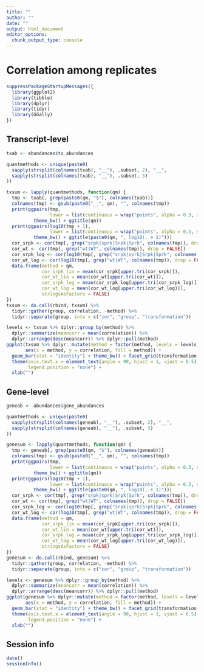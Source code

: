 ```yaml
---
title: ""
author: ""
date: ""
output: html_document
editor_options: 
  chunk_output_type: console
---
```


# Correlation among replicates

```r
suppressPackageStartupMessages({
  library(ggplot2)
  library(tibble)
  library(dplyr)
  library(tidyr)
  library(GGally)
})
```

## Transcript-level

```r
txab <- abundances$tx_abundances

quantmethods <- unique(paste0(
  sapply(strsplit(colnames(txab), "__"), .subset, 2), "__", 
  sapply(strsplit(colnames(txab), "__"), .subset, 3)
))

txsum <- lapply(quantmethods, function(qm) {
  tmp <- txab[, grep(paste0(qm, "$"), colnames(txab))]
  colnames(tmp) <- gsub(paste0("__", qm), "", colnames(tmp))
  print(ggpairs(tmp,
                lower = list(continuous = wrap("points", alpha = 0.3, size = 0.25))) +
          theme_bw() + ggtitle(qm))
  print(ggpairs(log10(tmp + 1),
                lower = list(continuous = wrap("points", alpha = 0.3, size = 0.25))) +
          theme_bw() + ggtitle(paste0(qm, ", log10(. + 1)")))
  cor_srpk <- cor(tmp[, grep("srpk|sprk|Srpk|Sprk", colnames(tmp)), drop = FALSE])
  cor_wt <- cor(tmp[, grep("wt|WT", colnames(tmp)), drop = FALSE])
  cor_srpk_log <- cor(log10(tmp[, grep("srpk|sprk|Srpk|Sprk", colnames(tmp)), drop = FALSE] + 1))
  cor_wt_log <- cor(log10(tmp[, grep("wt|WT", colnames(tmp)), drop = FALSE] + 1))
  data.frame(method = qm, 
             cor_srpk_lin = mean(cor_srpk[upper.tri(cor_srpk)]),
             cor_wt_lin = mean(cor_wt[upper.tri(cor_wt)]),
             cor_srpk_log = mean(cor_srpk_log[upper.tri(cor_srpk_log)]),
             cor_wt_log = mean(cor_wt_log[upper.tri(cor_wt_log)]),
             stringsAsFactors = FALSE)
})
txsum <- do.call(rbind, txsum) %>% 
  tidyr::gather(group, correlation, -method) %>%
  tidyr::separate(group, into = c("cor", "group", "transformation"))
```

```r
levels <- txsum %>% dplyr::group_by(method) %>% 
  dplyr::summarize(meancorr = mean(correlation)) %>%
  dplyr::arrange(desc(meancorr)) %>% dplyr::pull(method)
ggplot(txsum %>% dplyr::mutate(method = factor(method, levels = levels)), 
       aes(x = method, y = correlation, fill = method)) + 
  geom_bar(stat = "identity") + theme_bw() + facet_grid(transformation ~ group) + 
  theme(axis.text.x = element_text(angle = 90, hjust = 1, vjust = 0.5),
        legend.position = "none") + 
  xlab("")
```

## Gene-level 

```r
geneab <- abundances$gene_abundances

quantmethods <- unique(paste0(
  sapply(strsplit(colnames(geneab), "__"), .subset, 2), "__", 
  sapply(strsplit(colnames(geneab), "__"), .subset, 3)
))

genesum <- lapply(quantmethods, function(qm) {
  tmp <- geneab[, grep(paste0(qm, "$"), colnames(geneab))]
  colnames(tmp) <- gsub(paste0("__", qm), "", colnames(tmp))
  print(ggpairs(tmp,
                lower = list(continuous = wrap("points", alpha = 0.3, size = 0.25))) + 
          theme_bw() + ggtitle(qm))
  print(ggpairs(log10(tmp + 1),
                lower = list(continuous = wrap("points", alpha = 0.3, size = 0.25))) + 
          theme_bw() + ggtitle(paste0(qm, ", log10(. + 1)")))
  cor_srpk <- cor(tmp[, grep("srpk|sprk|Srpk|Sprk", colnames(tmp)), drop = FALSE])
  cor_wt <- cor(tmp[, grep("wt|WT", colnames(tmp)), drop = FALSE])
  cor_srpk_log <- cor(log10(tmp[, grep("srpk|sprk|Srpk|Sprk", colnames(tmp)), drop = FALSE] + 1))
  cor_wt_log <- cor(log10(tmp[, grep("wt|WT", colnames(tmp)), drop = FALSE] + 1))
  data.frame(method = qm, 
             cor_srpk_lin = mean(cor_srpk[upper.tri(cor_srpk)]),
             cor_wt_lin = mean(cor_wt[upper.tri(cor_wt)]),
             cor_srpk_log = mean(cor_srpk_log[upper.tri(cor_srpk_log)]),
             cor_wt_log = mean(cor_wt_log[upper.tri(cor_wt_log)]),
             stringsAsFactors = FALSE)
})
genesum <- do.call(rbind, genesum) %>% 
  tidyr::gather(group, correlation, -method) %>%
  tidyr::separate(group, into = c("cor", "group", "transformation"))
```

```r
levels <- genesum %>% dplyr::group_by(method) %>% 
  dplyr::summarize(meancorr = mean(correlation)) %>%
  dplyr::arrange(desc(meancorr)) %>% dplyr::pull(method)
ggplot(genesum %>% dplyr::mutate(method = factor(method, levels = levels)), 
       aes(x = method, y = correlation, fill = method)) + 
  geom_bar(stat = "identity") + theme_bw() + facet_grid(transformation ~ group) + 
  theme(axis.text.x = element_text(angle = 90, hjust = 1, vjust = 0.5),
        legend.position = "none") + 
  xlab("")
```

## Session info

```r
date()
sessionInfo()
```

